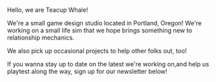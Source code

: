 Hello, we are Teacup Whale!

We're a small game design studio located in Portland, Oregon!
We're working on a small life sim that we hope brings something new to relationship mechanics.

We also pick up occasional projects to help other folks out, too!

If you wanna stay up to date on the latest we're working on,and help us playtest along the way, sign up for our newsletter below!
